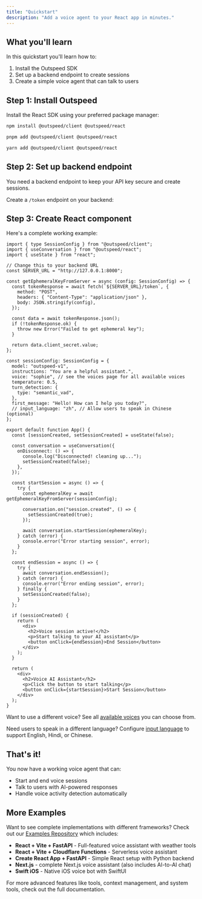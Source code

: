 ```yaml
---
title: "Quickstart"
description: "Add a voice agent to your React app in minutes."
---
```



## What you'll learn

In this quickstart you'll learn how to:

1. Install the Outspeed SDK
2. Set up a backend endpoint to create sessions
3. Create a simple voice agent that can talk to users

## Step 1: Install Outspeed

Install the React SDK using your preferred package manager:

<CodeGroup>

```bash npm
npm install @outspeed/client @outspeed/react
```

```bash pnpm
pnpm add @outspeed/client @outspeed/react
```

```bash yarn
yarn add @outspeed/client @outspeed/react
```

</CodeGroup>

## Step 2: Set up backend endpoint

<Info>You need a backend endpoint to keep your API key secure and create sessions.</Info>

Create a `/token` endpoint on your backend:

<CodeGroup>
  <ServerExpress />
  <ServerFastAPI />
</CodeGroup>

## Step 3: Create React component

Here's a complete working example:

```tsx
import { type SessionConfig } from "@outspeed/client";
import { useConversation } from "@outspeed/react";
import { useState } from "react";

// Change this to your backend URL
const SERVER_URL = "http://127.0.0.1:8000";

const getEphemeralKeyFromServer = async (config: SessionConfig) => {
  const tokenResponse = await fetch(`${SERVER_URL}/token`, {
    method: "POST",
    headers: { "Content-Type": "application/json" },
    body: JSON.stringify(config),
  });

  const data = await tokenResponse.json();
  if (!tokenResponse.ok) {
    throw new Error("Failed to get ephemeral key");
  }

  return data.client_secret.value;
};

const sessionConfig: SessionConfig = {
  model: "outspeed-v1",
  instructions: "You are a helpful assistant.",
  voice: "sophie", // see the voices page for all available voices
  temperature: 0.5,
  turn_detection: {
    type: "semantic_vad",
  },
  first_message: "Hello! How can I help you today?",
  // input_language: "zh", // Allow users to speak in Chinese (optional)
};

export default function App() {
  const [sessionCreated, setSessionCreated] = useState(false);

  const conversation = useConversation({
    onDisconnect: () => {
      console.log("Disconnected! cleaning up...");
      setSessionCreated(false);
    },
  });

  const startSession = async () => {
    try {
      const ephemeralKey = await getEphemeralKeyFromServer(sessionConfig);

      conversation.on("session.created", () => {
        setSessionCreated(true);
      });

      await conversation.startSession(ephemeralKey);
    } catch (error) {
      console.error("Error starting session", error);
    }
  };

  const endSession = async () => {
    try {
      await conversation.endSession();
    } catch (error) {
      console.error("Error ending session", error);
    } finally {
      setSessionCreated(false);
    }
  };

  if (sessionCreated) {
    return (
      <div>
        <h2>Voice session active!</h2>
        <p>Start talking to your AI assistant</p>
        <button onClick={endSession}>End Session</button>
      </div>
    );
  }

  return (
    <div>
      <h2>Voice AI Assistant</h2>
      <p>Click the button to start talking</p>
      <button onClick={startSession}>Start Session</button>
    </div>
  );
}
```

<Note>Want to use a different voice? See all [available voices](/features/voices) you can choose from.</Note>

<Note>Need users to speak in a different language? Configure [input language](/features/input-language) to support English, Hindi, or Chinese.</Note>

## That's it!

You now have a working voice agent that can:

- Start and end voice sessions
- Talk to users with AI-powered responses
- Handle voice activity detection automatically

## More Examples

Want to see complete implementations with different frameworks? Check out our [Examples Repository](https://github.com/outspeed-ai/outspeed-examples) which includes:

- **React + Vite + FastAPI** - Full-featured voice assistant with weather tools
- **React + Vite + Cloudflare Functions** - Serverless voice assistant
- **Create React App + FastAPI** - Simple React setup with Python backend
- **Next.js** - complete Next.js voice assistant (also includes AI-to-AI chat)
- **Swift iOS** - Native iOS voice bot with SwiftUI

<Info>
  For more advanced features like tools, context management, and system tools, check out the full documentation.
</Info>
